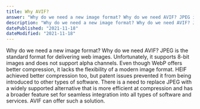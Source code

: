 ```yaml
---
title: Why AVIF?
answer: "Why do we need a new image format? Why do we need AVIF? JPEG is the standard format for delivering web images. Unfortunately, it supports 8-bit images and does not support alpha channels. Even though WebP offers better compression, it lacks the flexibility of a modern image format. HEIF achieved better compression too, but patent issues prevented it from being introduced to other types of software. There is a need to replace JPEG with a widely supported alternative that is more efficient at compression and has a broader feature set for seamless integration into all types of software and services. AVIF can offer such a solution."
description: "Why do we need a new image format? Why do we need AVIF? JPEG is the standard format for delivering web images. Unfortunately, it supports 8-bit images and does not support alpha channels. Even though WebP offers better compression, it lacks the flexibility of a modern image format. HEIF achieved better compression too, but patent issues prevented it from being introduced to other types of software. There is a need to replace JPEG with a widely supported alternative that is more efficient at compression and has a broader feature set for seamless integration into all types of software and services. AVIF can offer such a solution."
datePublished: "2021-11-18"
dateModified: "2021-11-18"
---
```


Why do we need a new image format? Why do we need AVIF? JPEG is the standard format for delivering web images. Unfortunately, it supports 8-bit images and does not support alpha channels. Even though WebP offers better compression, it lacks the flexibility of a modern image format. HEIF achieved better compression too, but patent issues prevented it from being introduced to other types of software. There is a need to replace JPEG with a widely supported alternative that is more efficient at compression and has a broader feature set for seamless integration into all types of software and services. AVIF can offer such a solution.
